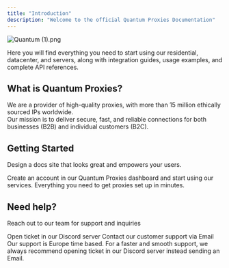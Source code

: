 ```yaml
---
title: "Introduction"
description: "Welcome to the official Quantum Proxies Documentation"
---
```


![Quantum (1).png](/images/Quantum\(1\).png)

Here you will find everything you need to start using our residential, datacenter, and servers, along with integration guides, usage examples, and complete API references.

## What is Quantum Proxies?

We are a provider of high-quality proxies, with more than 15 million ethically sourced IPs worldwide.  \
Our mission is to deliver secure, fast, and reliable connections for both businesses (B2B) and individual customers (B2C).

## Getting Started

Design a docs site that looks great and empowers your users.

<Columns cols={2}>
  <Card title="Create your account" icon="person-circle-plus" color="#025bff" href="/account-creation">
    Create an account in our Quantum Proxies dashboard and start using our services.
  </Card>
  <Card title="Buy proxies from Quantum Proxies" icon="cart-circle-plus" color="#025bff" href="/buy-proxies">
    Everything you need to get proxies set up in minutes.
  </Card>
</Columns>

## Need help?

Reach out to our team for support and inquiries

<Columns cols={2}>
  <Card title="Discord" icon="comment-text" color="#025bff" href="https://discord.gg/Hhg94t6JRG">
    Open ticket in our Discord server
  </Card>
  <Card title="Email" icon="envelope-dot" color="#025bff" href="to:team@quantumproxies.net">
    Contact our customer support via Email
  </Card>
</Columns>

<Tip>
  Our support is Europe time based. For a faster and smooth support, we always recommend opening ticket in our Discord server instead sending an Email.
</Tip>